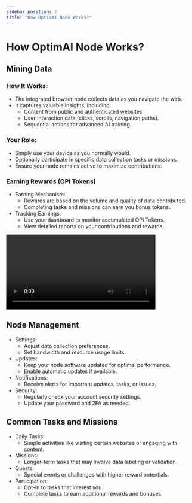 ```yaml
---
sidebar_position: 2
title: "How OptimAI Node Works?"
---
```


# How OptimAI Node Works?
## Mining Data
### How It Works:
- The integrated browser node collects data as you navigate the web.
- It captures valuable insights, including:
  - Content from public and authenticated websites.
  - User interaction data (clicks, scrolls, navigation paths).
  - Sequential actions for advanced AI training.
### Your Role:
- Simply use your device as you normally would.
- Optionally participate in specific data collection tasks or missions.
- Ensure your node remains active to maximize contributions.

### Earning Rewards (OPI Tokens)
- Earning Mechanism:
  - Rewards are based on the volume and quality of data contributed.
  - Completing tasks and missions can earn you bonus tokens.
- Tracking Earnings:
  - Use your dashboard to monitor accumulated OPI Tokens.
  - View detailed reports on your contributions and rewards.


<video controls width="400">
  <source src={miningVideo} type="video/mp4" />
  OptimAI Lite Node: Mining & Earning process
</video>

## Node Management
- Settings:
  - Adjust data collection preferences.
  - Set bandwidth and resource usage limits.
- Updates:
  - Keep your node software updated for optimal performance.
  - Enable automatic updates if available.
- Notifications:
  - Receive alerts for important updates, tasks, or issues.
- Security:
  - Regularly check your account security settings.
  - Update your password and 2FA as needed.

## Common Tasks and Missions
- Daily Tasks:
  - Simple activities like visiting certain websites or engaging with content.
- Missions:
  - Longer-term tasks that may involve data labeling or validation.
- Quests:
  - Special events or challenges with higher reward potentials.
- Participation:
  - Opt-in to tasks that interest you.
  - Complete tasks to earn additional rewards and bonuses.